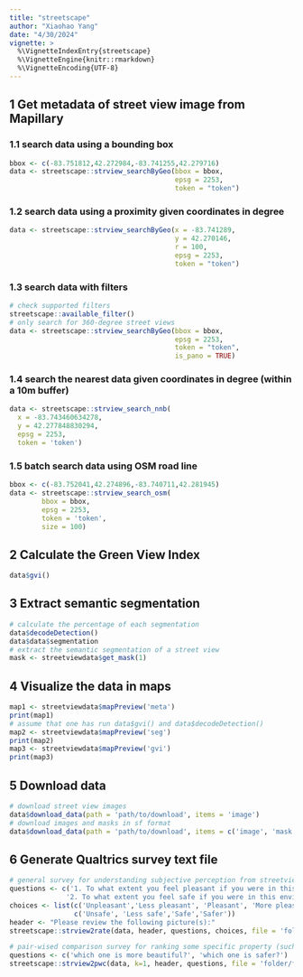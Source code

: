 ```yaml
---
title: "streetscape"
author: "Xiaohao Yang"
date: "4/30/2024"
vignette: >
  %\VignetteIndexEntry{streetscape}
  %\VignetteEngine{knitr::rmarkdown}
  %\VignetteEncoding{UTF-8}
---
```


## 1 Get metadata of street view image from Mapillary 

### 1.1 search data using a bounding box

```r
bbox <- c(-83.751812,42.272984,-83.741255,42.279716)
data <- streetscape::strview_searchByGeo(bbox = bbox,
                                         epsg = 2253,
                                         token = "token")

```

### 1.2 search data using a proximity given coordinates in degree

```r
data <- streetscape::strview_searchByGeo(x = -83.741289,
                                         y = 42.270146,
                                         r = 100,
                                         epsg = 2253,
                                         token = "token")
```

### 1.3 search data with filters

```r
# check supported filters
streetscape::available_filter()
# only search for 360-degree street views
data <- streetscape::strview_searchByGeo(bbox = bbox,
                                         epsg = 2253,
                                         token = "token",
                                         is_pano = TRUE)
```

### 1.4 search the nearest data given coordinates in degree (within a 10m buffer)

```r
data <- streetscape::strview_search_nnb(
  x = -83.743460634278,
  y = 42.277848830294,
  epsg = 2253,
  token = 'token')
```

### 1.5 batch search data using OSM road line

```r
bbox <- c(-83.752041,42.274896,-83.740711,42.281945)
data <- streetscape::strview_search_osm(
        bbox = bbox,
        epsg = 2253,
        token = 'token',
        size = 100)
```

## 2 Calculate the Green View Index

```r
data$gvi()
```

## 3 Extract semantic segmentation 

```r
# calculate the percentage of each segmentation
data$decodeDetection()
data$data$segmentation
# extract the semantic segmentation of a street view
mask <- streetviewdata$get_mask(1)
```

## 4 Visualize the data in maps

```r
map1 <- streetviewdata$mapPreview('meta')
print(map1)
# assume that one has run data$gvi() and data$decodeDetection()
map2 <- streetviewdata$mapPreview('seg')
print(map2)
map3 <- streetviewdata$mapPreview('gvi')
print(map3)
```

## 5 Download data

```r
# download street view images
data$download_data(path = 'path/to/download', items = 'image')
# download images and masks in sf format
data$download_data(path = 'path/to/download', items = c('image', 'mask'))
```

## 6 Generate Qualtrics survey text file

```r
# general survey for understanding subjective perception from streetviews
questions <- c('1. To what extent you feel pleasant if you were in this environment', 
              '2. To what extent you feel safe if you were in this environment')
choices <- list(c('Unpleasant','Less pleasant', 'Pleasant', 'More pleasant'), 
                c('Unsafe', 'Less safe','Safe','Safer'))
header <- "Please review the following picture(s):"
streetscape::strview2rate(data, header, questions, choices, file = 'folder/filename')

# pair-wised comparison survey for ranking some specific property (such as perceived safety) of street views
questions <- c('which one is more beautiful?', 'which one is safer?')
streetscape::strview2pwc(data, k=1, header, questions, file = 'folder/filename')
```
